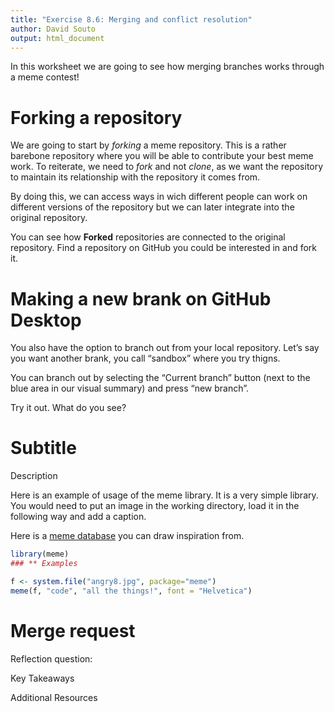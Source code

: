 ```yaml
---
title: "Exercise 8.6: Merging and conflict resolution"
author: David Souto
output: html_document
---
```


In this worksheet we are going to see how merging branches works through a meme contest!

# Forking a repository

We are going to start by *forking* a meme repository. This is a rather barebone repository where you will be able to contribute your best meme work. To reiterate, we need to *fork* and not *clone*, as we want the repository to maintain its relationship with the repository it comes from. 

By doing this, we can access ways in wich different people can work on different versions of the repository but we can later integrate into the original repository. 

You can see how **Forked** repositories are connected to the original repository. Find a repository on GitHub you could be interested in and fork it. 

# Making a new brank on GitHub Desktop

You also have the option to branch out from your local repository. Let's say you want another brank, you call "sandbox" where you try thigns. 

You can branch out by selecting the "Current branch" button (next to the blue area in our visual summary) and press "new branch".

Try it out. What do you see?

# Subtitle

Description

Here is an example of usage of the meme library. It is a very simple library. You would need to put an image in the working directory, load it in the following way and add a caption.

Here is a [meme database](XXXX) you can draw inspiration from.

```r
library(meme)
### ** Examples

f <- system.file("angry8.jpg", package="meme")
meme(f, "code", "all the things!", font = "Helvetica")
```

# Merge request


Reflection question:

Key Takeaways

Additional Resources

